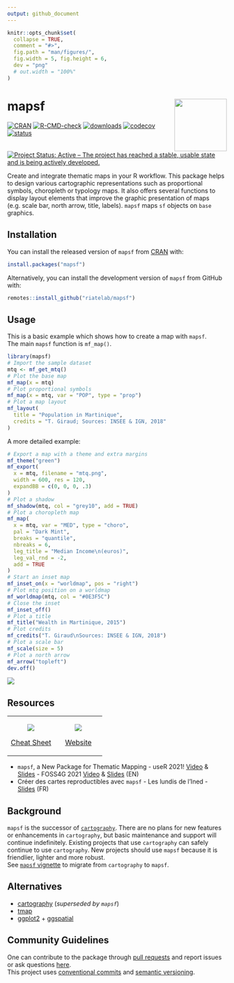 ```yaml
---
output: github_document
---
```


<!-- README.md is generated from README.Rmd. Please edit that file -->

```r
knitr::opts_chunk$set(
  collapse = TRUE,
  comment = "#>",
  fig.path = "man/figures/",
  fig.width = 5, fig.height = 6,
  dev = "png"
  # out.width = "100%"
)
```

# mapsf <img src="man/figures/logo.png" align="right" width="120"/>

<!-- badges: start -->

[![CRAN](https://www.r-pkg.org/badges/version-ago/mapsf)](https://cran.r-project.org/package=mapsf)
[![R-CMD-check](https://github.com/riatelab/mapsf/actions/workflows/R-CMD-check.yaml/badge.svg)](https://github.com/riatelab/mapsf/actions/workflows/R-CMD-check.yaml)
[![downloads](https://cranlogs.r-pkg.org/badges/mapsf?color=brightgreen)](https://cran.r-project.org/package=mapsf)
[![codecov](https://codecov.io/gh/riatelab/mapsf/branch/master/graph/badge.svg?token=TPK6HZOLWH)](https://app.codecov.io/gh/riatelab/mapsf)
[![status](https://tinyverse.netlify.com/badge/mapsf)](https://CRAN.R-project.org/package=mapsf)
[![Project Status: Active – The project has reached a stable, usable state and is being actively developed.](https://www.repostatus.org/badges/latest/active.svg)](https://www.repostatus.org/#active)
<!-- badges: end -->

Create and integrate thematic maps in your R workflow. This package helps to 
design various cartographic representations such as proportional
symbols, choropleth or typology maps. It also offers several functions to
display layout elements that improve the graphic presentation of maps
(e.g. scale bar, north arrow, title, labels). `mapsf` maps `sf` objects on
`base` graphics.

## Installation

You can install the released version of `mapsf`
from [CRAN](https://cran.r-project.org/package=mapsf) with:

``` r
install.packages("mapsf")
```

Alternatively, you can install the development version of `mapsf` 
from GitHub with:

``` r
remotes::install_github("riatelab/mapsf")
```


## Usage

This is a basic example which shows how to create a map with `mapsf`.  
The main `mapsf` function is `mf_map()`. 


```r
library(mapsf)
# Import the sample dataset
mtq <- mf_get_mtq()
# Plot the base map
mf_map(x = mtq)
# Plot proportional symbols
mf_map(x = mtq, var = "POP", type = "prop")
# Plot a map layout
mf_layout(
  title = "Population in Martinique",
  credits = "T. Giraud; Sources: INSEE & IGN, 2018"
)
```


A more detailed example:

```r
# Export a map with a theme and extra margins
mf_theme("green")
mf_export(
  x = mtq, filename = "mtq.png",
  width = 600, res = 120,
  expandBB = c(0, 0, 0, .3)
)
# Plot a shadow
mf_shadow(mtq, col = "grey10", add = TRUE)
# Plot a choropleth map
mf_map(
  x = mtq, var = "MED", type = "choro",
  pal = "Dark Mint",
  breaks = "quantile",
  nbreaks = 6,
  leg_title = "Median Income\n(euros)",
  leg_val_rnd = -2,
  add = TRUE
)
# Start an inset map
mf_inset_on(x = "worldmap", pos = "right")
# Plot mtq position on a worldmap
mf_worldmap(mtq, col = "#0E3F5C")
# Close the inset
mf_inset_off()
# Plot a title
mf_title("Wealth in Martinique, 2015")
# Plot credits
mf_credits("T. Giraud\nSources: INSEE & IGN, 2018")
# Plot a scale bar
mf_scale(size = 5)
# Plot a north arrow
mf_arrow("topleft")
dev.off()
```


<img src='man/figures/mtq.png'/>



## Resources


<table>
  <colgroup>
    <col style="width: 50%" />
    <col style="width: 50%" />
  </colgroup>
  <tbody>
    <tr class="odd">
      <td style="text-align: center;">
        <p><a href="https://raw.githubusercontent.com/riatelab/mapsf/master/vignettes/web_only/img/mapsf_cheatsheet.pdf"><img src="man/figures/mapsf_cheatsheet.png"/></a></p>
        <p><a href="https://raw.githubusercontent.com/riatelab/mapsf/master/vignettes/web_only/img/mapsf_cheatsheet.pdf">Cheat Sheet</a></p>
      </td>
      <td style="text-align: center;">
        <p><a href="https://riatelab.github.io/mapsf/"><img src="man/figures/website.png" /></a></p>
        <p><a href="https://riatelab.github.io/mapsf/">Website</a></p>
        </td>
    </tr>
  </tbody>
</table>


- `mapsf`, a New Package for Thematic Mapping - useR 2021! [Video](https://youtu.be/8PMF7cBBH7k?t=2621) & [Slides](https://rcarto.github.io/user2021/) - FOSS4G 2021 [Video](https://www.youtube.com/watch?v=dBNp0bzD454) & [Slides](https://rcarto.github.io/foss4g2021/) (EN)  
- Créer des cartes reproductibles avec `mapsf` - Les lundis de l'Ined - [Slides](https://rcarto.github.io/ined2021/) (FR)  









## Background

`mapsf` is the successor of [`cartography`](https://github.com/riatelab/cartography).
There are no plans for new features or enhancements in `cartography`, but basic maintenance and support will continue indefinitely. 
Existing projects that use `cartography` can safely continue to use `cartography`.
New projects should use `mapsf` because it is friendlier, lighter and more robust.  
See [`mapsf` vignette](https://riatelab.github.io/mapsf/articles/mapsf.html#symbology) to migrate from `cartography` to `mapsf`.




## Alternatives

-   [cartography](https://github.com/riatelab/cartography) (*superseded by `mapsf`*)
-   [tmap](https://github.com/r-tmap/tmap)  
-   [ggplot2](https://github.com/tidyverse/ggplot2) + [ggspatial](https://github.com/paleolimbot/ggspatial)  

## Community Guidelines

One can contribute to the package through [pull requests](https://github.com/riatelab/mapsf/pulls) and report issues or ask questions [here](https://github.com/riatelab/mapsf/issues).  
This project uses [conventional commits](https://www.conventionalcommits.org/en/v1.0.0-beta.3/) and [semantic versioning](https://semver.org/).
